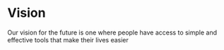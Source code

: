 # Vision
Our vision  for the future is one where people have access to simple and effective tools that make their lives easier
